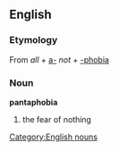 == English ==
=== Etymology ===
{{etystub}}
From {{Gr.}} [[]] ''all'' + [[a-]] ''not'' + [[-phobia]]
=== Noun ===
[[Category:English nouns]]
'''pantaphobia'''
# the fear of nothing